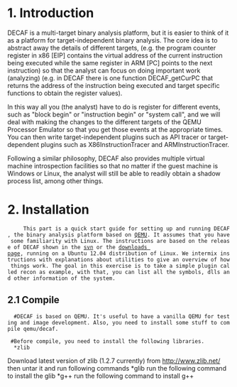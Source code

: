 =1. Introduction=
DECAF is a multi-target binary analysis platform, but it is easier to think of it as a platform for target-independent binary analysis. The core idea is to abstract away the details of different targets, (e.g. the program counter register in x86 [EIP] contains the virtual address of the current instruction being executed while the same register in ARM [PC] points to the next instruction) so that the analyst can focus on doing important work (analyzing) (e.g. in DECAF there is one function DECAF_getCurPC that returns the address of the instruction being executed and target specific functions to obtain the register values). 

In this way all you (the analyst) have to do is register for different events, such as "block begin" or "instruction begin" or "system call", and we will deal with making the changes to the different targets of the QEMU Processor Emulator so that you get those events at the appropriate times. You can then write target-independent plugins such as API tracer or target-dependent plugins such as X86InstructionTracer and ARMInstructionTracer.

Following a similar philosophy, DECAF also provides multiple virtual machine introspection facilities so that no matter if the guest machine is Windows or Linux, the analyst will still be able to readily obtain a shadow process list, among other things.

=2. Installation=
      This part is a quick start guide for setting up and running DECAF, the binary analysis platform based on [http://wiki.qemu.org/Main_Page QEMU]. It assumes that you have some familiarity with Linux. The instructions are based on the release of DECAF shown in the [http://code.google.com/p/decaf-platform/source/checkout svn] or the [http://code.google.com/p/decaf-platform/downloads/detail?name=DECAF.tar.gz#makechanges downloads page], running on a Ubuntu 12.04 distribution of Linux. We intermix instructions with explanations about utilities to give an overview of how things work. The goal in this exercise is to take a simple plugin called recon as example, with that, you can list all the symbols, dlls and other information of the system.
==2.1 Compile==
   #DECAF is based on QEMU. It's useful to have a vanilla QEMU for testing and image development. Also, you need to install some stuff to compile qemu/decaf.
        {{{sudo apt-get install qemu
        sudo apt-get build-dep qemu
}}}
  #Before compile, you need to install the following libraries.
   *zlib
Download latest version of zlib (1.2.7 currently) from http://www.zlib.net/ then untar it and run following commands
{{{./configure
sudo make install}}}
­*glib
run the following command to install the glib
{{{sudo apt­get install libglib2.0­dev}}}
­*g++
run the following command to install g++
{{{sudo apt­get install g++ multilib}}}


 